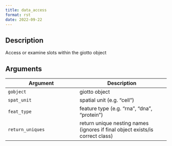 ```yaml
--- 
title: data_access 
format: rst 
date: 2022-09-22 
--- 
```


## Description

Access or examine slots within the giotto object


## Arguments

Argument      |Description
------------- |----------------
`gobject`     |     giotto object
`spat_unit`     |     spatial unit (e.g. "cell")
`feat_type`     |     feature type (e.g. "rna", "dna", "protein")
`return_uniques`     |     return unique nesting names (ignores if final object exists/is correct class)


